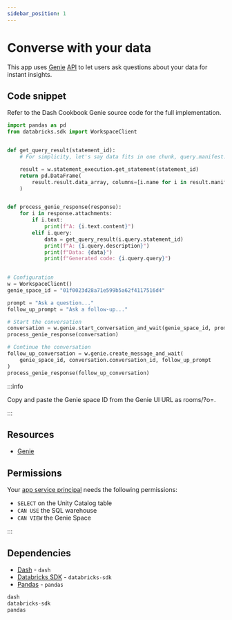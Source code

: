 ```yaml
---
sidebar_position: 1
---
```


# Converse with your data

This app uses [Genie](https://www.databricks.com/product/ai-bi) [API](https://docs.databricks.com/api/workspace/genie) to let users ask questions about your data for instant insights.

## Code snippet

Refer to the Dash Cookbook Genie source code for the full implementation.

```python title="app.py"
import pandas as pd
from databricks.sdk import WorkspaceClient


def get_query_result(statement_id):
    # For simplicity, let's say data fits in one chunk, query.manifest.total_chunk_count = 1

    result = w.statement_execution.get_statement(statement_id)
    return pd.DataFrame(
        result.result.data_array, columns=[i.name for i in result.manifest.schema.columns]
    )


def process_genie_response(response):
    for i in response.attachments:
        if i.text:
            print(f"A: {i.text.content}")
        elif i.query:
            data = get_query_result(i.query.statement_id)
            print(f"A: {i.query.description}")
            print(f"Data: {data}")
            print(f"Generated code: {i.query.query}")

                             
# Configuration
w = WorkspaceClient()
genie_space_id = "01f0023d28a71e599b5a62f4117516d4"

prompt = "Ask a question..."
follow_up_prompt = "Ask a follow-up..."

# Start the conversation          
conversation = w.genie.start_conversation_and_wait(genie_space_id, prompt)
process_genie_response(conversation)

# Continue the conversation
follow_up_conversation = w.genie.create_message_and_wait(
    genie_space_id, conversation.conversation_id, follow_up_prompt
)
process_genie_response(follow_up_conversation)
```

:::info

Copy and paste the Genie space ID from the Genie UI URL as rooms/<SPACE-ID>?o=.

:::

## Resources

- [Genie](https://www.databricks.com/what-aibi-genie)

## Permissions

Your [app service principal](https://docs.databricks.com/aws/en/dev-tools/databricks-apps/#how-does-databricks-apps-manage-authorization) needs the following permissions:

- `SELECT` on the Unity Catalog table
- `CAN USE` the SQL warehouse
- `CAN VIEW` the Genie Space

:::

## Dependencies

- [Dash](https://pypi.org/project/dash/) - `dash`
- [Databricks SDK](https://pypi.org/project/databricks-sdk/) - `databricks-sdk`
- [Pandas](https://pypi.org/project/pandas/) - `pandas`

```python title="requirements.txt"
dash
databricks-sdk
pandas
```